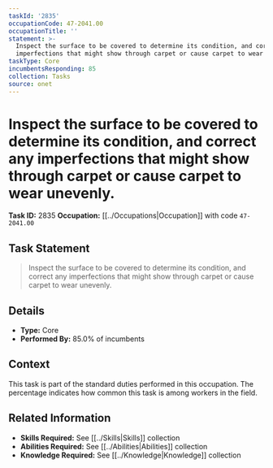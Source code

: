 ```yaml
---
taskId: '2835'
occupationCode: 47-2041.00
occupationTitle: ''
statement: >-
  Inspect the surface to be covered to determine its condition, and correct any
  imperfections that might show through carpet or cause carpet to wear unevenly.
taskType: Core
incumbentsResponding: 85
collection: Tasks
source: onet
---
```

# Inspect the surface to be covered to determine its condition, and correct any imperfections that might show through carpet or cause carpet to wear unevenly.

**Task ID:** 2835
**Occupation:** [[../Occupations|Occupation]] with code `47-2041.00`

## Task Statement

> Inspect the surface to be covered to determine its condition, and correct any imperfections that might show through carpet or cause carpet to wear unevenly.

## Details

- **Type:** Core
- **Performed By:** 85.0% of incumbents

## Context

This task is part of the standard duties performed in this occupation. The percentage indicates how common this task is among workers in the field.

## Related Information

- **Skills Required:** See [[../Skills|Skills]] collection
- **Abilities Required:** See [[../Abilities|Abilities]] collection
- **Knowledge Required:** See [[../Knowledge|Knowledge]] collection
